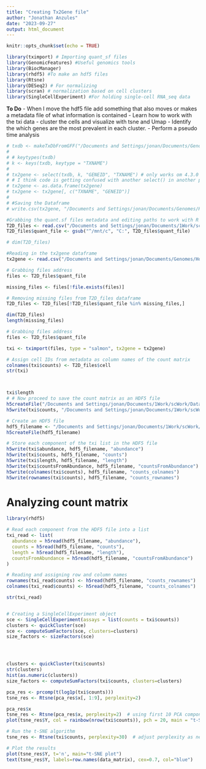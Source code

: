 ```yaml
---
title: "Creating Tx2Gene file"
author: "Jonathan Anzules"
date: "2023-09-27"
output: html_document
---
```


```r
knitr::opts_chunk$set(echo = TRUE)

library(tximport) # Importing quant_sf files
library(GenomicFeatures) #Useful genomics tools
library(BiocManager)
library(rhdf5) #To make an hdf5 files
library(Rtsne)
library(DESeq2) # For normalizing
library(scran) # normalization based on cell clusters
library(SingleCellExperiment) #For holding single-cell RNA_seq data
```

**To Do**
- When I move the hdf5 file add something that also moves or makes a metadata file of what information is contained
- Learn how to work with the txi data
- cluster the cells and visualize with tsne and Umap
  - Identify the which genes are the most prevalent in each cluster.
- Perform a pseudo time analysis



```r
# txdb <- makeTxDbFromGFF("/Documents and Settings/jonan/Documents/Genomes/Homo-Sapiens/GRCh38/gencode.v44.chr_patch_hapl_scaff.annotation.gtf.gz")
# 
# # keytypes(txdb)
# k <- keys(txdb, keytype = "TXNAME")
# 
# tx2gene <- select(txdb, k, "GENEID", "TXNAME") # only works om 4.3.0 # Restart and clear output if this doesn't work
# # I think code is getting confused with another select() in another package, I'm not sure which one it is yet.
# tx2gene <- as.data.frame(tx2gene)
# tx2gene <- tx2gene[, c("TXNAME", "GENEID")]
# 
# #Saving the Dataframe
# write.csv(tx2gene, "/Documents and Settings/jonan/Documents/Genomes/Homo-Sapiens/GRCh38/tx2gene-Mappings", row.names=FALSE)
```

```r
#Grabbing the quant.sf files metadata and editing paths to work with R
T2D_files <- read.csv("/Documents and Settings/jonan/Documents/1Work/scWork/Data/PANCDB/Cleaned-N-Aligned-hpapdata/metadata_T2D.csv")
T2D_files$quant_file <- gsub("^/mnt/c", "C:", T2D_files$quant_file)

# dim(T2D_files)

#Reading in the tx2gene dataframe
tx2gene <- read.csv("/Documents and Settings/jonan/Documents/Genomes/Homo-Sapiens/GRCh38/tx2gene-Mappings")
```

```r
# Grabbing files address
files <- T2D_files$quant_file

missing_files <- files[!file.exists(files)]

# Removing missing files from T2D_files dataframe
T2D_files <- T2D_files[!T2D_files$quant_file %in% missing_files,]

dim(T2D_files)
length(missing_files)
```

```r

# Grabbing files address
files <- T2D_files$quant_file

txi <- tximport(files, type = "salmon", tx2gene = tx2gene)

# Assign cell IDs from metadata as column names of the count matrix
colnames(txi$counts) <- T2D_files$cell
str(txi)



txi$length
# # Now proceed to save the count matrix as an HDF5 file
h5createFile("/Documents and Settings/jonan/Documents/1Work/scWork/Data/PANCDB/Cleaned-N-Aligned-hpapdata/txi_data_T2D.h5")
h5write(txi$counts, "/Documents and Settings/jonan/Documents/1Work/scWork/Data/PANCDB/Cleaned-N-Aligned-hpapdata/txi_data.h5", "counts")
```

```r
# Create an HDF5 file
hdf5_filename <- "/Documents and Settings/jonan/Documents/1Work/scWork/Data/PANCDB/Cleaned-N-Aligned-hpapdata/txi_data_T2D.h5"
h5createFile(hdf5_filename)

# Store each component of the txi list in the HDF5 file
h5write(txi$abundance, hdf5_filename, "abundance")
h5write(txi$counts, hdf5_filename, "counts")
h5write(txi$length, hdf5_filename, "length")
h5write(txi$countsFromAbundance, hdf5_filename, "countsFromAbundance")
h5write(colnames(txi$counts), hdf5_filename, "counts_colnames")
h5write(rownames(txi$counts), hdf5_filename, "counts_rownames")

```
# Analyzing count matrix

```r

library(rhdf5)

# Read each component from the HDF5 file into a list
txi_read <- list(
  abundance = h5read(hdf5_filename, "abundance"),
  counts = h5read(hdf5_filename, "counts"),
  length = h5read(hdf5_filename, "length"),
  countsFromAbundance = h5read(hdf5_filename, "countsFromAbundance")
)

# Reading and assigning row and column names
rownames(txi_read$counts) <- h5read(hdf5_filename, "counts_rownames")
colnames(txi_read$counts) <- h5read(hdf5_filename, "counts_colnames")

str(txi_read)
```
```r

```


```r
# Creating a SingleCellExperiment object
sce <- SingleCellExperiment(assays = list(counts = txi$counts))
clusters <- quickCluster(sce)
sce <- computeSumFactors(sce, clusters=clusters)
size_factors <- sizeFactors(sce)




clusters <- quickCluster(txi$counts)
str(clusters)
hist(as.numeric(clusters))
size_factors <- computeSumFactors(txi$counts, clusters=clusters)
```


```r
pca_res <- prcomp(t(log1p(txi$counts)))
tsne_res <- Rtsne(pca_res$x[, 1:9], perplexity=2)

pca_res$x
tsne_res <- Rtsne(pca_res$x, perplexity=2)  # using first 10 PCA components
plot(tsne_res$Y, col = rainbow(nrow(txi$counts)), pch = 20, main = "t-SNE plot", xlab = "", ylab = "")

```
```r

# Run the t-SNE algorithm
tsne_res <- Rtsne(txi$counts, perplexity=30)  # adjust perplexity as needed

# Plot the results
plot(tsne_res$Y, t='n', main="t-SNE plot")
text(tsne_res$Y, labels=row.names(data_matrix), cex=0.7, col="blue")

```








